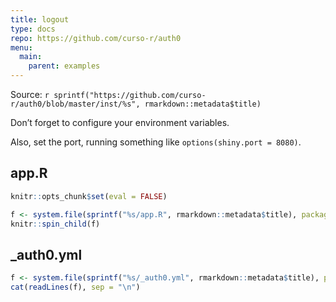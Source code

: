 ```yaml
---
title: logout
type: docs
repo: https://github.com/curso-r/auth0
menu:
  main:
    parent: examples
---
```


<div class="source-ref">
<span class="caption">Source: </span>`r sprintf("https://github.com/curso-r/auth0/blob/master/inst/%s", rmarkdown::metadata$title)`
</div>

Don't forget to configure your environment variables. 

Also, set the port, running something like `options(shiny.port = 8080)`.

## app.R

```r
knitr::opts_chunk$set(eval = FALSE)

f <- system.file(sprintf("%s/app.R", rmarkdown::metadata$title), package = "auth0")
knitr::spin_child(f)
```

## _auth0.yml

```r
f <- system.file(sprintf("%s/_auth0.yml", rmarkdown::metadata$title), package = "auth0")
cat(readLines(f), sep = "\n")
```

